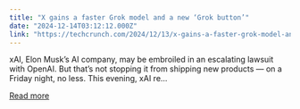 ```yaml
---
title: "X gains a faster Grok model and a new ‘Grok button’"
date: "2024-12-14T03:12:12.000Z"
link: "https://techcrunch.com/2024/12/13/x-gains-a-faster-grok-model-and-a-new-grok-button/"
---
```


xAI, Elon Musk&#8217;s AI company, may be embroiled in an escalating lawsuit with OpenAI. But that&#8217;s not stopping it from shipping new products — on a Friday night, no less. This evening, xAI re...

[Read more](https://techcrunch.com/2024/12/13/x-gains-a-faster-grok-model-and-a-new-grok-button/)
